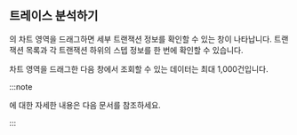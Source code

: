 ## 트레이스 분석하기

<Cmdname sid="transaction_map" />의 차트 영역을 드래그하면 세부 트랜잭션 정보를 확인할 수 있는 <Cmdname sid="TTL06209" className="uitext" /> 창이 나타납니다. 트랜잭션 목록과 각 트랜잭션 하위의 스텝 정보를 한 번에 확인할 수 있습니다.

차트 영역을 드래그한 다음 <Cmdname sid="TTL06209" className="uitext" /> 창에서 조회할 수 있는 데이터는 최대 1,000건입니다.

:::note

<Cmdname sid="TTL06209" className="uitext" />에 대한 자세한 내용은 <Link to="dashboard-hitmap-trace">다음 문서</Link>를 참조하세요.

:::